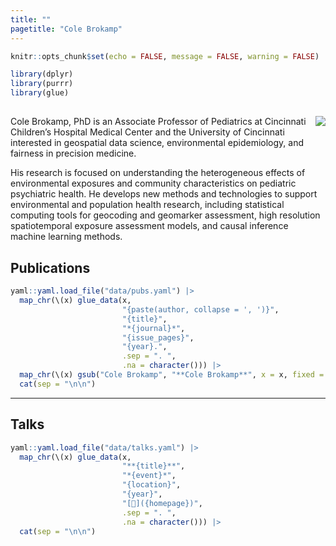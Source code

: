 ```yaml
---
title: ""
pagetitle: "Cole Brokamp"
---
```


```r
knitr::opts_chunk$set(echo = FALSE, message = FALSE, warning = FALSE)
```
```r
library(dplyr)
library(purrr)
library(glue)
```

##

<img src='assets/cole_circle.png' align='right' style="max-height: 270px">

Cole Brokamp, PhD is an Associate Professor of Pediatrics at Cincinnati Children’s Hospital Medical Center and the University of Cincinnati interested in geospatial data science, environmental epidemiology, and fairness in precision medicine.

His research is focused on understanding the heterogeneous effects of environmental exposures and community characteristics on pediatric psychiatric health. He develops new methods and technologies to support environmental and population health research, including statistical computing tools for geocoding and geomarker assessment, high resolution spatiotemporal exposure assessment models, and causal inference machine learning methods. 

## 

## Publications

```r
yaml::yaml.load_file("data/pubs.yaml") |>
  map_chr(\(x) glue_data(x,
                         "{paste(author, collapse = ', ')}",
                         "{title}",
                         "*{journal}*",
                         "{issue_pages}",
                         "{year}.",
                         .sep = ". ",
                         .na = character())) |>
  map_chr(\(x) gsub("Cole Brokamp", "**Cole Brokamp**", x = x, fixed = TRUE)) |>
  cat(sep = "\n\n")
```

<hr>

## Talks

```r
yaml::yaml.load_file("data/talks.yaml") |>
  map_chr(\(x) glue_data(x,
                         "**{title}**",
                         "*{event}*",
                         "{location}",
                         "{year}",
                         "[📄]({homepage})",
                         .sep = ". ",
                         .na = character())) |>
  cat(sep = "\n\n")
```

